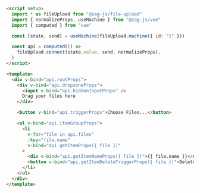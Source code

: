 ```html
<script setup>
  import * as fileUpload from "@zag-js/file-upload"
  import { normalizeProps, useMachine } from "@zag-js/vue"
  import { computed } from "vue"

  const [state, send] = useMachine(fileUpload.machine({ id: "1" }))

  const api = computed(() =>
    fileUpload.connect(state.value, send, normalizeProps),
  )
</script>

<template>
  <div v-bind="api.rootProps">
    <div v-bind="api.dropzoneProps">
      <input v-bind="api.hiddenInputProps" />
      Drag your files here
    </div>

    <button v-bind="api.triggerProps">Choose Files...</button>

    <ul v-bind="api.itemGroupProps">
      <li
        v-for="file in api.files"
        :key="file.name"
        v-bind="api.getItemProps({ file })"
      >
        <div v-bind="api.getItemNameProps({ file })">{{ file.name }}</div>
        <button v-bind="api.getItemDeleteTriggerProps({ file })">Delete</button>
      </li>
    </ul>
  </div>
</template>
```
